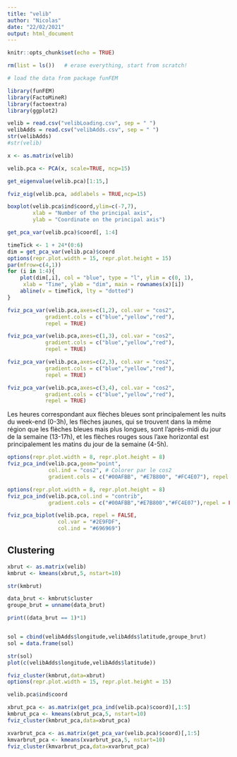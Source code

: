 ```yaml
---
title: "velib"
author: "Nicolas"
date: "22/02/2021"
output: html_document
---
```


```r
knitr::opts_chunk$set(echo = TRUE)
```

```r
rm(list = ls())   # erase everything, start from scratch!

# load the data from package funFEM

library(funFEM)
library(FactoMineR)
library(factoextra)
library(ggplot2)
```


```r
velib = read.csv("velibLoading.csv", sep = " ")
velibAdds = read.csv("velibAdds.csv", sep = " ")
str(velibAdds)
#str(velib)
```

```r
x <- as.matrix(velib)
```



```r
velib.pca <- PCA(x, scale=TRUE, ncp=15)
```

```r
get_eigenvalue(velib.pca)[1:15,]
```

```r
fviz_eig(velib.pca, addlabels = TRUE,ncp=15)
```

```r
boxplot(velib.pca$ind$coord,ylim=c(-7,7),
        xlab = "Number of the principal axis",
        ylab = "Coordinate on the principal axis")
```

```r
get_pca_var(velib.pca)$coord[, 1:4]
```

```r
timeTick <- 1 + 24*(0:6)
dim = get_pca_var(velib.pca)$coord
options(repr.plot.width = 15, repr.plot.height = 15)
par(mfrow=c(4,1))
for (i in 1:4){
    plot(dim[,i], col = "blue", type = "l", ylim = c(0, 1), 
     xlab = "Time", ylab = "dim", main = rownames(x)[i])
    abline(v = timeTick, lty = "dotted")
}
```

```r
fviz_pca_var(velib.pca,axes=c(1,2), col.var = "cos2",
            gradient.cols = c("blue","yellow","red"),
            repel = TRUE)

fviz_pca_var(velib.pca,axes=c(1,3), col.var = "cos2",
            gradient.cols = c("blue","yellow","red"),
            repel = TRUE)

fviz_pca_var(velib.pca,axes=c(2,3), col.var = "cos2",
            gradient.cols = c("blue","yellow","red"),
            repel = TRUE)

fviz_pca_var(velib.pca,axes=c(3,4), col.var = "cos2",
            gradient.cols = c("blue","yellow","red"),
            repel = TRUE)
```

Les heures correspondant aux flèches bleues sont principalement les nuits du week-end (0-3h), les flèches jaunes, qui se trouvent dans la même région que les flèches bleues mais plus longues, sont l'après-midi du jour de la semaine (13-17h), et les flèches rouges sous l'axe horizontal est principalement les matins du jour de la semaine (4-5h).

```r
options(repr.plot.width = 8, repr.plot.height = 8)
fviz_pca_ind(velib.pca,geom="point",
             col.ind = "cos2", # Colorer par le cos2
             gradient.cols = c("#00AFBB", "#E7B800", "#FC4E07"), repel = FALSE)

options(repr.plot.width = 8, repr.plot.height = 8)
fviz_pca_ind(velib.pca,col.ind = "contrib", 
             gradient.cols = c("#00AFBB","#E7B800","#FC4E07"),repel = FALSE)

fviz_pca_biplot(velib.pca, repel = FALSE,
                col.var = "#2E9FDF",
                col.ind = "#696969")

```

## Clustering

```r
xbrut <- as.matrix(velib)
kmbrut <- kmeans(xbrut,5, nstart=10)

str(kmbrut)
```

```r
data_brut <- kmbrut$cluster
groupe_brut = unname(data_brut)

print((data_brut == 1)*1)


sol = cbind(velibAdds$longitude,velibAdds$latitude,groupe_brut)
sol = data.frame(sol)

str(sol)
plot(c(velibAdds$longitude,velibAdds$latitude))
```



```r
fviz_cluster(kmbrut,data=xbrut)
options(repr.plot.width = 15, repr.plot.height = 15)

velib.pca$ind$coord
```

```r
xbrut_pca <- as.matrix(get_pca_ind(velib.pca)$coord)[,1:5]
kmbrut_pca <- kmeans(xbrut_pca,5, nstart=10)
fviz_cluster(kmbrut_pca,data=xbrut_pca)

xvarbrut_pca <- as.matrix(get_pca_var(velib.pca)$coord)[,1:5]
kmvarbrut_pca <- kmeans(xvarbrut_pca,5, nstart=10)
fviz_cluster(kmvarbrut_pca,data=xvarbrut_pca)
```





































